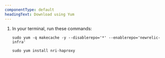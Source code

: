 ```yaml
---
componentType: default
headingText: Download using Yum
---
```


1. In your terminal, run these commands:

    ```shell
    sudo yum -q makecache -y --disablerepo='*' --enablerepo='newrelic-infra'
    ```

    ```shell
    sudo yum install nri-haproxy
    ```